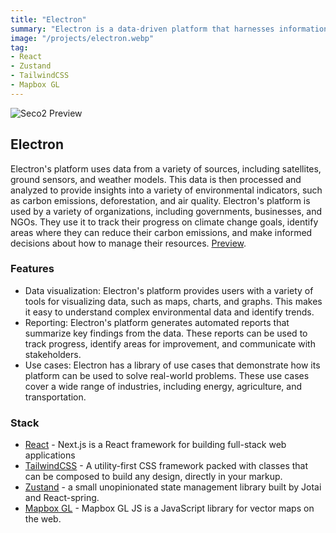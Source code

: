 ```yaml
---
title: "Electron"
summary: "Electron is a data-driven platform that harnesses information from diverse sources, including satellites, ground sensors, and weather models, to provide valuable insights into various environmental indicators such as carbon emissions, deforestation, and air quality. Leveraging a technology stack that includes React, Zustand, Tailwind CSS, and Mapbox GL, Electron's platform caters to a wide spectrum of users, including governments, businesses, and NGOs."
image: "/projects/electron.webp"
tag: 
- React
- Zustand
- TailwindCSS
- Mapbox GL
---
```


![Seco2 Preview](/projects/electron.webp)

## Electron
Electron's platform uses data from a variety of sources, including satellites, ground sensors, and weather models. This data is then processed and analyzed to provide insights into a variety of environmental indicators, such as carbon emissions, deforestation, and air quality. Electron's platform is used by a variety of organizations, including governments, businesses, and NGOs. They use it to track their progress on climate change goals, identify areas where they can reduce their carbon emissions, and make informed decisions about how to manage their resources.
[Preview](https://electron.meteory.eu/).

### Features
- Data visualization: Electron's platform provides users with a variety of tools for visualizing data, such as maps, charts, and graphs. This makes it easy to understand complex environmental data and identify trends.
- Reporting: Electron's platform generates automated reports that summarize key findings from the data. These reports can be used to track progress, identify areas for improvement, and communicate with stakeholders.
- Use cases: Electron has a library of use cases that demonstrate how its platform can be used to solve real-world problems. These use cases cover a wide range of industries, including energy, agriculture, and transportation.

### Stack
- [React](https://nextjs.org) - Next.js is a React framework for building full-stack web applications
- [TailwindCSS](https://tailwindcss.com) - A utility-first CSS framework packed with classes that can be composed to build any design, directly in your markup.
- [Zustand](https://zustand-demo.pmnd.rs/) - a small unopinionated state management library built by Jotai and React-spring.
- [Mapbox GL](https://www.mapbox.com/mapbox-gljs) - Mapbox GL JS is a JavaScript library for vector maps on the web.

